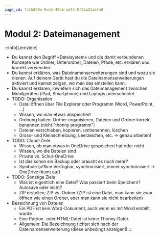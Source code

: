 ```yaml
---
page_id: 7afb849e-9cb5-48bb-ad73-0f26a21abfa0
---
```


# Modul 2: Dateimanagement
:::info[Lernziele]
- Du kannst den Begriff «Dateisystem» und die damit verbundenen Konzepte wie Ordner, Unterordner, Dateien, Pfade, etc. erklären und korrekt verwenden.
- Du kannst erklären, was Dateinamenserweiterungen sind und wozu sie dienen. Auf deinem Gerät hast du die Dateinamenserweiterungen aktiviert und kannst zeigen, wo man das einstellen kann.
- Du kannst erklären, inwiefern sich das Dateimanagement zwischen Mobilgeräten (iPad, Smartphone) und Laptops unterscheidet.
- TODO: Organisation
  - Datei öffnen über File Explorer oder Programm (Word, PowerPoint, …)
  - Wissen, wo man etwas abspeichert
  - Ordnung halten, Ordner organisieren, Dateien und Ordner korrekt benennen (nicht "thonny programm")
  - Dateien verschieben, kopieren, umbenennen, löschen
  - Gross- und Kleinschreibung, Leerzeichen, etc. -> genau arbeiten!
- TODO: Cloud-Ziele
  - Wissen, ob man etwas in OneDrive gespeichert hat oder nicht
  - Wissen, wo die Dateien sind
  - Private vs. Schul-OneDrive
  - Ist das schon ein Backup oder braucht es noch mehr?
  - Symbole (offline Verfügbar, synchronisiert, immer synchronisiert -> OneDrive räumt auf)
- TODO: Sonstige Ziele
  - Was ist eigentlich eine Datei? Was passiert beim Speichern? Autosave oder nicht?
  - ZIP erstellen; ZIP vs. Ordner (ZIP ist eine Datei, man kann sie zwar öffnen wie einen Ordner, aber man kann sie nicht bearbeiten)
- Bezeichnung von Dateien
  - Ein PDF ist kein Word-Dokument, auch wenn es mit Word erstellt wurde
  - Eine Python- oder HTML-Datei ist keine Thonny-Datei.
  - Allgemein: Die Bezeichnung richtet sich nach der Dateinamenserweiterung (diese unbedingt anzeigen!)
:::